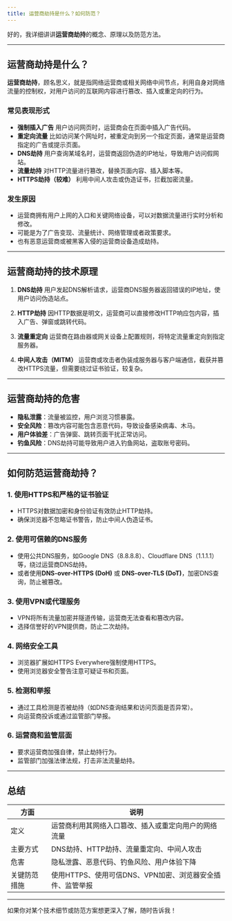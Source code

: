 ```yaml
---
title: 运营商劫持是什么？如何防范？
---
```


好的，我详细讲讲**运营商劫持**的概念、原理以及防范方法。

---

## 运营商劫持是什么？

**运营商劫持**，顾名思义，就是指网络运营商或相关网络中间节点，利用自身对网络流量的控制权，对用户访问的互联网内容进行篡改、插入或重定向的行为。

### 常见表现形式

* **强制插入广告**
  用户访问网页时，运营商会在页面中插入广告代码。
* **重定向流量**
  比如访问某个网址时，被重定向到另一个指定页面，通常是运营商指定的广告或提示页面。
* **DNS劫持**
  用户查询某域名时，运营商返回伪造的IP地址，导致用户访问假网站。
* **流量劫持**
  对HTTP流量进行篡改，替换页面内容、插入脚本等。
* **HTTPS劫持（较难）**
  利用中间人攻击或伪造证书，拦截加密流量。

### 发生原因

* 运营商拥有用户上网的入口和关键网络设备，可以对数据流量进行实时分析和修改。
* 可能是为了广告变现、流量统计、网络管理或者政策要求。
* 也有恶意运营商或被黑客入侵的运营商设备造成劫持。

---

## 运营商劫持的技术原理

1. **DNS劫持**
   用户发起DNS解析请求，运营商DNS服务器返回错误的IP地址，使用户访问伪造站点。

2. **HTTP劫持**
   因HTTP数据是明文，运营商可以直接修改HTTP响应包内容，插入广告、弹窗或跳转代码。

3. **流量重定向**
   运营商在路由器或网关设备上配置规则，将特定流量重定向到指定服务器。

4. **中间人攻击（MITM）**
   运营商或攻击者伪装成服务器与客户端通信，截获并篡改HTTPS流量，但需要绕过证书验证，较复杂。

---

## 运营商劫持的危害

* **隐私泄露**：流量被监控，用户浏览习惯暴露。
* **安全风险**：篡改内容可能包含恶意代码，导致设备感染病毒、木马。
* **用户体验差**：广告弹窗、跳转页面干扰正常访问。
* **钓鱼风险**：DNS劫持可能导致用户进入钓鱼网站，盗取账号密码。

---

## 如何防范运营商劫持？

### 1. 使用HTTPS和严格的证书验证

* HTTPS对数据加密和身份验证有效防止HTTP劫持。
* 确保浏览器不忽略证书警告，防止中间人伪造证书。

### 2. 使用可信赖的DNS服务

* 使用公共DNS服务，如Google DNS（8.8.8.8）、Cloudflare DNS（1.1.1.1）等，绕过运营商DNS劫持。
* 或者使用**DNS-over-HTTPS (DoH)** 或 **DNS-over-TLS (DoT)**，加密DNS查询，防止被篡改。

### 3. 使用VPN或代理服务

* VPN将所有流量加密并隧道传输，运营商无法查看和篡改内容。
* 选择信誉好的VPN提供商，防止二次劫持。

### 4. 网络安全工具

* 浏览器扩展如HTTPS Everywhere强制使用HTTPS。
* 使用浏览器安全警告注意可疑证书和页面。

### 5. 检测和举报

* 通过工具检测是否被劫持（如DNS查询结果和访问页面是否异常）。
* 向运营商投诉或通过监管部门举报。

### 6. 运营商和监管层面

* 要求运营商加强自律，禁止劫持行为。
* 监管部门加强法律法规，打击非法流量劫持。

---

## 总结

| 方面     | 说明                                 |
| ------ | ---------------------------------- |
| 定义     | 运营商利用其网络入口篡改、插入或重定向用户的网络流量         |
| 主要方式   | DNS劫持、HTTP劫持、流量重定向、中间人攻击           |
| 危害     | 隐私泄露、恶意代码、钓鱼风险、用户体验下降              |
| 关键防范措施 | 使用HTTPS、使用可信DNS、VPN加密、浏览器安全插件、监管举报 |

---

如果你对某个技术细节或防范方案想更深入了解，随时告诉我！
